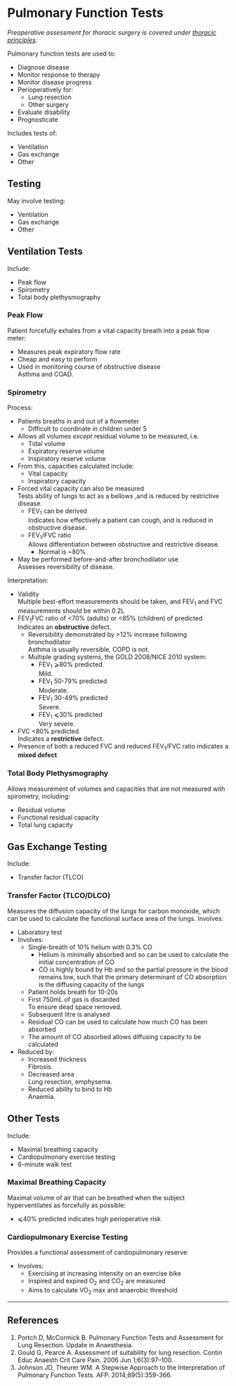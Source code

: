 # Pulmonary Function Tests


*Preoperative assessment for thoracic surgery is covered under [thoracic principles](/anaesthesia/thoracics/thoracic-principles.md#lung).*

Pulmonary function tests are used to:

* Diagnose disease
* Monitor response to therapy
* Monitor disease progress
* Perioperatively for:
	* Lung resection
	* Other surgery
* Evaluate disability
* Prognosticate


Includes tests of:

* Ventilation
* Gas exchange
* Other

## Testing

May involve testing:

* Ventilation
* Gas exchange
* Other

## Ventilation Tests

Include:

* Peak flow
* Spirometry
* Total body plethysmography

### Peak Flow

Patient forcefully exhales from a vital capacity breath into a peak flow meter:

* Measures peak expiratory flow rate
* Cheap and easy to perform
* Used in monitoring course of obstructive disease  
Asthma and COAD.

### Spirometry

Process:

* Patients breaths in and out of a flowmeter
	* Difficult to coordinate in children under 5
* Allows all volumes *except* residual volume to be measured, i.e.
	* Tidal volume
	* Expiratory reserve volume
	* Inspiratory reserve volume
* From this, capacities calculated include:
	* Vital capacity
	* Inspiratory capacity
* Forced vital capacity can also be measured  
Tests ability of lungs to act as a bellows ,and is reduced by restrictive disease.
	* FEV~1~ can be derived  
	Indicates how effectively a patient can cough, and is reduced in obstructive disease.
	* FEV~1~/FVC ratio  
	Allows differentiation between obstructive and restrictive disease.
		* Normal is ~80%
* May be performed before-and-after bronchodilator use  
Assesses reversibility of disease.



Interpretation:

* Validity  
Multiple best-effort measurements should be taken, and FEV~1~ and FVC measurements should be within 0.2L
* FEV~1~FVC ratio of <70% (adults) or <85% (children) of predicted  
Indicates an **obstructive** defect.
	* Reversibility demonstrated by >12% increase following bronchodilator  
	Asthma is usually reversible, COPD is not.
	* Multiple grading systems, the GOLD 2008/NICE 2010 system:
		* FEV~1~ ⩾80% predicted  
		Mild.
		* FEV~1~ 50-79% predicted  
		Moderate.
		* FEV~1~ 30-49% predicted  
		Severe.
		* FEV~1~ ⩽30% predicted  
		Very severe.
* FVC <80% predicted  
Indicates a **restrictive** defect.
* Presence of both a reduced FVC and reduced FEV~1~/FVC ratio indicates a **mixed defect**

### Total Body Plethysmography  

Allows measurement of volumes and capacities that are not measured with spirometry, including:

* Residual volume
* Functional residual capacity
* Total lung capacity

## Gas Exchange Testing

Include:

* Transfer factor (TLCO)

### Transfer Factor (TLCO/DLCO)

Measures the diffusion capacity of the lungs for carbon monoxide, which can be used to calculate the functional surface area of the lungs. Involves:

* Laboratory test
* Involves:
	* Single-breath of 10% helium with 0.3% CO
		* Helium is minimally absorbed and so can be used to calculate the initial concentration of CO
		* CO is highly bound by Hb and so the partial pressure in the blood remains low, such that the primary determinant of CO absorption is the diffusing capacity of the lungs
	* Patient holds breath for 10-20s
	* First 750mL of gas is discarded  
	To ensure dead space removed.
	* Subsequent litre is analysed
	* Residual CO can be used to calculate how much CO has been absorbed
	* The amount of CO absorbed allows diffusing capacity to be calculated
* Reduced by:
	* Increased thickness  
	Fibrosis.
	* Decreased area  
	Lung resection, emphysema.
	* Reduced ability to bind to Hb  
	Anaemia.

## Other Tests

Include:

* Maximal breathing capacity
* Cardiopulmonary exercise testing
* 6-minute walk test

### Maximal Breathing Capacity  

Maximal volume of air that can be breathed when the subject hyperventilates as forcefully as possible:

* ⩽40% predicted indicates high perioperative risk


### Cardiopulmonary Exercise Testing

Provides a functional assessment of cardiopulmonary reserve:

* Involves:
	* Exercising at increasing intensity on an exercise bike
	* Inspired and expired O~2~ and CO~2~ are measured
	* Aims to calculate VO~2~ max and anaerobic threshold


---

## References

1. Portch D, McCormick B. Pulmonary Function Tests and Assessment for Lung Resection. Update in Anaesthesia.
1. Gould G, Pearce A. Assessment of suitability for lung resection. Contin Educ Anaesth Crit Care Pain. 2006 Jun 1;6(3):97–100. 
1. Johnson JD, Theurer WM. A Stepwise Approach to the Interpretation of Pulmonary Function Tests. AFP. 2014;89(5):359-366.
